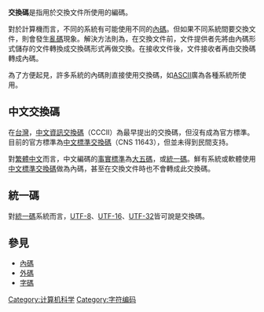 '''交換碼'''是指用於交換文件所使用的編碼。

對於計算機而言，不同的系統有可能使用不同的[[內碼|內碼]]。但如果不同系統間要交換文件，則會發生[[亂碼|亂碼]]現象。解決方法則為，在交換文件前，文件提供者先將由內碼形式儲存的文件轉換成交換碼形式再做交換。在接收文件後，文件接收者再由交換碼轉成內碼。

為了方便起見，許多系統的內碼則直接使用交換碼，如[[ASCII|ASCII]]廣為各種系統所使用。

== 中文交換碼 ==
在[[台灣|台灣]]，[[中文資訊交換碼|中文資訊交換碼]]（CCCII）為最早提出的交換碼，但沒有成為官方標準。目前的官方標準為[[中文標準交換碼|中文標準交換碼]]（CNS 11643），但並未得到民間支持。

對[[繁體中文|繁體中文]]而言，中文編碼的[[事實標準|事實標準]]為[[大五碼|大五碼]]，或[[統一碼|統一碼]]。鮮有系統或軟體使用[[中文標準交換碼|中文標準交換碼]]做為內碼，甚至在交換文件時也不會轉成此交換碼。

== 統一碼 ==
對[[統一碼|統一碼]]系統而言，[[UTF-8|UTF-8]]、[[UTF-16|UTF-16]]、[[UTF-32|UTF-32]]皆可說是交換碼。

== 參見 ==
*[[內碼|內碼]]
*[[外碼|外碼]]
*[[字碼|字碼]]

{{compu-storage-stub}}

[[Category:计算机科学|Category:计算机科学]]
[[Category:字符编码|Category:字符编码]]